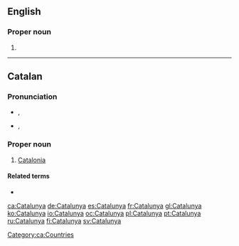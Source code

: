 ==English==

===Proper noun===
{{en-proper noun}}

# {{alternative form of|Catalonia}}
----
==Catalan==

===Pronunciation===
* {{a|Standard}} {{IPA|/kətə'ɫuɲə/|lang=ca}}, {{SAMPA|/k@t@"5uJ@/}}
* {{a|Western}} {{IPA|/kata'ɫuɲa/|lang=ca}}, {{SAMPA|/kata"5uJa/}}

===Proper noun===
{{ca-proper noun|f}}

# [[Catalonia]]

====Related terms====
* {{l|ca|català}}

[[Category:ca:Countries]]

[[ca:Catalunya]]
[[de:Catalunya]]
[[es:Catalunya]]
[[fr:Catalunya]]
[[gl:Catalunya]]
[[ko:Catalunya]]
[[io:Catalunya]]
[[oc:Catalunya]]
[[pl:Catalunya]]
[[pt:Catalunya]]
[[ru:Catalunya]]
[[fi:Catalunya]]
[[sv:Catalunya]]